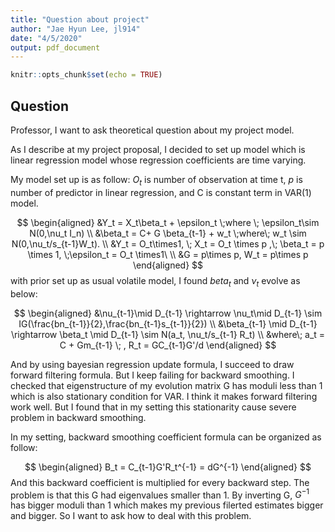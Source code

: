 ```yaml
---
title: "Question about project"
author: "Jae Hyun Lee, jl914"
date: "4/5/2020"
output: pdf_document
---
```


```r
knitr::opts_chunk$set(echo = TRUE)
```

## Question

Professor, I want to ask theoretical question about my project model.

As I describe at my project proposal, I decided to set up model which is linear regression model whose regression coefficients are time varying.

My model set up is as follow:
$O_t$ is number of observation at time t, $p$ is number of predictor in linear regression, and C is constant term in VAR(1) model.  

$$
\begin{aligned}
&Y_t = X_t\beta_t + \epsilon_t \;where \; \epsilon_t\sim N(0,\nu_t I_n) \\
&\beta_t = C+ G \beta_{t-1} + w_t \;where\; w_t \sim N(0,\nu_t/s_{t-1}W_t). \\
&Y_t = O_t\times1, \; X_t = O_t \times p ,\; \beta_t = p \times 1, \;\epsilon_t = O_t \times1\ \\
&G = p\times p, W_t = p\times p
\end{aligned}
$$
with prior set up as usual volatile model, I found $beta_t$ and $\nu_t$ evolve as below:

$$
\begin{aligned}
&\nu_{t-1}\mid D_{t-1} \rightarrow \nu_t\mid D_{t-1} \sim IG(\frac{bn_{t-1}}{2},\frac{bn_{t-1}s_{t-1}}{2}) \\
&\beta_{t-1} \mid D_{t-1} \rightarrow \beta_t \mid D_{t-1} \sim N(a_t, \nu_t/s_{t-1} R_t) \\
&where\; a_t = C + Gm_{t-1} \; , R_t = GC_{t-1}G'/d
\end{aligned}
$$

And by using bayesian regression update formula, I succeed to draw forward filtering formula. But I keep failing  for backward smoothing. I checked that eigenstructure of my evolution matrix G has moduli less than 1 which is also stationary condition for VAR. I think it makes forward filtering work well. But I found that in my setting this stationarity cause severe problem in backward smoothing.

In my setting, backward smoothing coefficient formula can be organized as follow:

$$
\begin{aligned}
B_t = C_{t-1}G'R_t^{-1} = dG^{-1}
\end{aligned}
$$
And this backward coefficient is multiplied for every backward step. The problem is that this G had eigenvalues smaller than 1. By inverting G, $G^{-1}$ has bigger moduli than 1 which makes my previous filerted estimates bigger and bigger. So I want to ask how to deal with this problem.